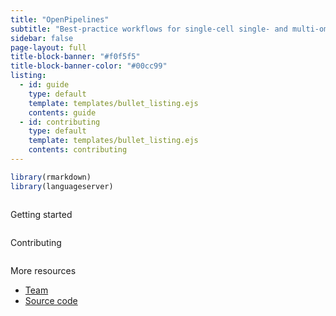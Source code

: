 ```yaml
---
title: "OpenPipelines"
subtitle: "Best-practice workflows for single-cell single- and multi-omics data"
sidebar: false
page-layout: full
title-block-banner: "#f0f5f5"
title-block-banner-color: "#00cc99"
listing:
  - id: guide
    type: default
    template: templates/bullet_listing.ejs
    contents: guide
  - id: contributing
    type: default
    template: templates/bullet_listing.ejs
    contents: contributing
---
```


```r
library(rmarkdown)
library(languageserver)
```

::::{layout-nrow=1}

:::{.column}
Getting started

:::{#guide}
:::
:::

:::{.column}
Contributing

:::{#contributing}
:::
:::

:::{.column}
More resources

- [Team](about.qmd)
- [Source code](https://github.com/openpipelines-bio/openpipeline)
:::

::::